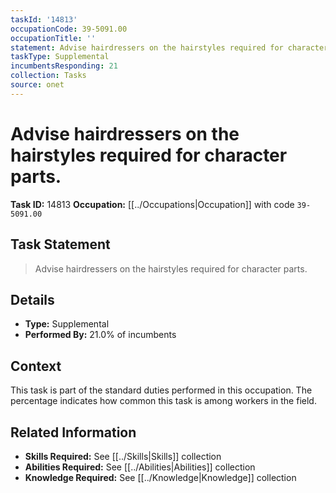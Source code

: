 ```yaml
---
taskId: '14813'
occupationCode: 39-5091.00
occupationTitle: ''
statement: Advise hairdressers on the hairstyles required for character parts.
taskType: Supplemental
incumbentsResponding: 21
collection: Tasks
source: onet
---
```

# Advise hairdressers on the hairstyles required for character parts.

**Task ID:** 14813
**Occupation:** [[../Occupations|Occupation]] with code `39-5091.00`

## Task Statement

> Advise hairdressers on the hairstyles required for character parts.

## Details

- **Type:** Supplemental
- **Performed By:** 21.0% of incumbents

## Context

This task is part of the standard duties performed in this occupation. The percentage indicates how common this task is among workers in the field.

## Related Information

- **Skills Required:** See [[../Skills|Skills]] collection
- **Abilities Required:** See [[../Abilities|Abilities]] collection
- **Knowledge Required:** See [[../Knowledge|Knowledge]] collection
